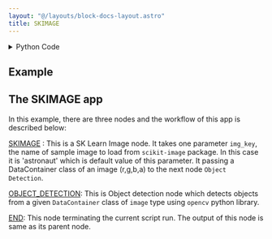 ```yaml
---
layout: "@/layouts/block-docs-layout.astro"
title: SKIMAGE
---
```



<PythonDocsDisplay docstring={docstring} />

<details>
<summary>Python Code</summary>

```python
from flojoy import flojoy, Image
from skimage import data
from typing import Literal


@flojoy(deps={"scikit-image": "0.21.0"})
def SKIMAGE(
    img_key: Literal[
        "astronaut",
        "binary_blobs",
        "brain",
        "brick",
        "camera",
        "cat",
        "cell",
        "cells3d",
        "checkerboard",
        "chelsea",
        "clock",
        "coffee",
        "coins",
        "colorwheel",
        "create_image_fetcher",
        "data_dir",
        "download_all",
        "eagle",
        "file_hash",
        "grass",
        "gravel",
        "horse",
        "hubble_deep_field",
        "human_mitosis",
        "image_fetcher",
        "immunohistochemistry",
        "kidney",
        "lbp_frontal_face_cascade_filename",
        "lfw_subset",
        "lily",
        "logo",
        "microaneurysms",
        "moon",
        "nickel_solidification",
        "page",
        "protein_transport",
        "retina",
        "rocket",
        "shepp_logan_phantom",
        "skin",
        "stereo_motorcycle",
        "text",
        "vortex",
    ] = "astronaut"
) -> Image:
    """The SKIMAGE node is designed to load example images from 'scikit-image'.

    Examples can be found here:
    https://scikit-image.org/docs/stable/auto_examples/index.html

    Parameters
    ----------
    img_key : str
        The name of the image to be loaded from scikit-image.

    Returns
    -------
    Image
        DataContainer containing the image loaded from scikit-image.
    """

    img_array = getattr(data, img_key)()

    if len(img_array.shape) == 2:
        red = green = blue = img_array
        alpha = None
    elif len(img_array.shape) == 3:
        # Color image
        if img_array.shape[2] == 3:
            red, green, blue = (
                img_array[:, :, 0],
                img_array[:, :, 1],
                img_array[:, :, 2],
            )
            alpha = None
        elif img_array.shape[2] == 4:
            red, green, blue, alpha = (
                img_array[:, :, 0],
                img_array[:, :, 1],
                img_array[:, :, 2],
                img_array[:, :, 3],
            )

    return Image(
        r=red,
        g=green,
        b=blue,
        a=alpha,
    )

```

[Find this Flojoy Block on GitHub](https://github.com/flojoy-ai/blocks/blob/main/blocks/GENERATORS/SAMPLE_IMAGES/SKIMAGE/SKIMAGE.py)

</details>

## Example

<GetHelpWidget />

<AppDisplay app={app} blockName="SKIMAGE" client:visible />

## The SKIMAGE app

In this example, there are three nodes and the workflow of this app is described below:

[SKIMAGE](https://github.com/flojoy-io/nodes/blob/main/GENERATORS/SAMPLE_IMAGES/SKLEARN_IMAGE/SKIMAGE.py) : This is a SK Learn Image node. It takes one parameter  `img_key`, the name of sample image to load from `scikit-image` package. In this case it is 'astronaut' which is default value of this parameter. It passing a DataContainer class of an image (r,g,b,a) to the next node `Object Detection`.

[OBJECT_DETECTION](https://github.com/flojoy-io/nodes/blob/main/AI_ML/OBJECT_DETECTION/OBJECT_DETECTION.py): This is Object detection node which detects objects from a given `DataContainer` class of `image` type using `opencv` python library.

[END](https://github.com/flojoy-io/nodes/blob/main/LOGIC_GATES/TERMINATORS/END.py): This node terminating the current script run. The output of this node is same as its parent node.

